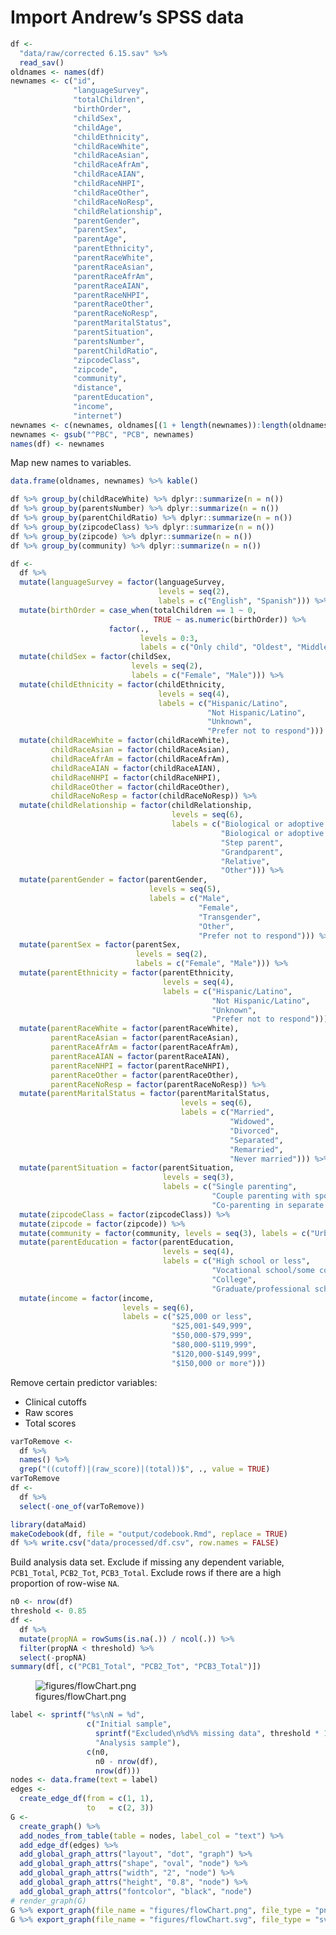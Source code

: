 # Import Andrew's SPSS data

```r
df <-
  "data/raw/corrected 6.15.sav" %>% 
  read_sav() 
oldnames <- names(df)
newnames <- c("id",
              "languageSurvey",
              "totalChildren",
              "birthOrder",
              "childSex",
              "childAge",
              "childEthnicity",
              "childRaceWhite",
              "childRaceAsian",
              "childRaceAfrAm",
              "childRaceAIAN",
              "childRaceNHPI",
              "childRaceOther",
              "childRaceNoResp",
              "childRelationship",
              "parentGender",
              "parentSex",
              "parentAge",
              "parentEthnicity",
              "parentRaceWhite",
              "parentRaceAsian",
              "parentRaceAfrAm",
              "parentRaceAIAN",
              "parentRaceNHPI",
              "parentRaceOther",
              "parentRaceNoResp",
              "parentMaritalStatus",
              "parentSituation",
              "parentsNumber",
              "parentChildRatio",
              "zipcodeClass",
              "zipcode",
              "community",
              "distance",
              "parentEducation",
              "income",
              "internet")
newnames <- c(newnames, oldnames[(1 + length(newnames)):length(oldnames)])
newnames <- gsub("^PBC", "PCB", newnames)
names(df) <- newnames
```

Map new names to variables.

```r
data.frame(oldnames, newnames) %>% kable()
```

```r
df %>% group_by(childRaceWhite) %>% dplyr::summarize(n = n())
df %>% group_by(parentsNumber) %>% dplyr::summarize(n = n())
df %>% group_by(parentChildRatio) %>% dplyr::summarize(n = n())
df %>% group_by(zipcodeClass) %>% dplyr::summarize(n = n())
df %>% group_by(zipcode) %>% dplyr::summarize(n = n())
df %>% group_by(community) %>% dplyr::summarize(n = n())
```

```r
df <- 
  df %>%
  mutate(languageSurvey = factor(languageSurvey,
                                 levels = seq(2), 
                                 labels = c("English", "Spanish"))) %>% 
  mutate(birthOrder = case_when(totalChildren == 1 ~ 0,
                                TRUE ~ as.numeric(birthOrder)) %>% 
                      factor(., 
                             levels = 0:3, 
                             labels = c("Only child", "Oldest", "Middle", "Youngest"))) %>% 
  mutate(childSex = factor(childSex, 
                           levels = seq(2), 
                           labels = c("Female", "Male"))) %>% 
  mutate(childEthnicity = factor(childEthnicity, 
                                 levels = seq(4), 
                                 labels = c("Hispanic/Latino", 
                                            "Not Hispanic/Latino", 
                                            "Unknown", 
                                            "Prefer not to respond"))) %>% 
  mutate(childRaceWhite = factor(childRaceWhite),
         childRaceAsian = factor(childRaceAsian),
         childRaceAfrAm = factor(childRaceAfrAm),
         childRaceAIAN = factor(childRaceAIAN),
         childRaceNHPI = factor(childRaceNHPI),
         childRaceOther = factor(childRaceOther),
         childRaceNoResp = factor(childRaceNoResp)) %>% 
  mutate(childRelationship = factor(childRelationship,
                                    levels = seq(6),
                                    labels = c("Biological or adoptive mother",
                                               "Biological or adoptive father",
                                               "Step parent",
                                               "Grandparent",
                                               "Relative",
                                               "Other"))) %>% 
  mutate(parentGender = factor(parentGender,
                               levels = seq(5),
                               labels = c("Male",
                                          "Female",
                                          "Transgender",
                                          "Other",
                                          "Prefer not to respond"))) %>% 
  mutate(parentSex = factor(parentSex, 
                            levels = seq(2), 
                            labels = c("Female", "Male"))) %>% 
  mutate(parentEthnicity = factor(parentEthnicity, 
                                  levels = seq(4), 
                                  labels = c("Hispanic/Latino", 
                                             "Not Hispanic/Latino", 
                                             "Unknown", 
                                             "Prefer not to respond"))) %>% 
  mutate(parentRaceWhite = factor(parentRaceWhite),
         parentRaceAsian = factor(parentRaceAsian),
         parentRaceAfrAm = factor(parentRaceAfrAm),
         parentRaceAIAN = factor(parentRaceAIAN),
         parentRaceNHPI = factor(parentRaceNHPI),
         parentRaceOther = factor(parentRaceOther),
         parentRaceNoResp = factor(parentRaceNoResp)) %>% 
  mutate(parentMaritalStatus = factor(parentMaritalStatus,
                                      levels = seq(6),
                                      labels = c("Married",
                                                 "Widowed",
                                                 "Divorced",
                                                 "Separated",
                                                 "Remarried",
                                                 "Never married"))) %>% 
  mutate(parentSituation = factor(parentSituation,
                                  levels = seq(3),
                                  labels = c("Single parenting",
                                             "Couple parenting with spouse or partner in the same household",
                                             "Co-parenting in separate households"))) %>% 
  mutate(zipcodeClass = factor(zipcodeClass)) %>% 
  mutate(zipcode = factor(zipcode)) %>% 
  mutate(community = factor(community, levels = seq(3), labels = c("Urban", "Suburban", "Rural"))) %>% 
  mutate(parentEducation = factor(parentEducation,
                                  levels = seq(4),
                                  labels = c("High school or less",
                                             "Vocational school/some college",
                                             "College",
                                             "Graduate/professional school"))) %>% 
  mutate(income = factor(income,
                         levels = seq(6),
                         labels = c("$25,000 or less",
                                    "$25,001-$49,999",
                                    "$50,000-$79,999",
                                    "$80,000-$119,999",
                                    "$120,000-$149,999",
                                    "$150,000 or more")))
```

Remove certain predictor variables:

* Clinical cutoffs
* Raw scores
* Total scores

```r
varToRemove <- 
  df %>% 
  names() %>% 
  grep("((cutoff)|(raw_score)|(total))$", ., value = TRUE)
varToRemove
df <- 
  df %>% 
  select(-one_of(varToRemove))
```

```r
library(dataMaid)
makeCodebook(df, file = "output/codebook.Rmd", replace = TRUE)
df %>% write.csv("data/processed/df.csv", row.names = FALSE)
```

Build analysis data set.
Exclude if missing any dependent variable, `PCB1_Total`, `PCB2_Tot`, `PCB3_Total`.
Exclude rows if there are a high proportion of row-wise `NA`.

```r
n0 <- nrow(df)
threshold <- 0.85
df <-
  df %>%
  mutate(propNA = rowSums(is.na(.)) / ncol(.)) %>% 
  filter(propNA < threshold) %>% 
  select(-propNA)
summary(df[, c("PCB1_Total", "PCB2_Tot", "PCB3_Total")])
```

![figures/flowChart.png](figures/flowChart.png)

```r
label <- sprintf("%s\nN = %d", 
                 c("Initial sample", 
                   sprintf("Excluded\n%d%% missing data", threshold * 100), 
                   "Analysis sample"), 
                 c(n0, 
                   n0 - nrow(df), 
                   nrow(df)))
nodes <- data.frame(text = label)
edges <- 
  create_edge_df(from = c(1, 1),
                 to   = c(2, 3))
G <-
  create_graph() %>% 
  add_nodes_from_table(table = nodes, label_col = "text") %>%
  add_edge_df(edges) %>% 
  add_global_graph_attrs("layout", "dot", "graph") %>%
  add_global_graph_attrs("shape", "oval", "node") %>%
  add_global_graph_attrs("width", "2", "node") %>%
  add_global_graph_attrs("height", "0.8", "node") %>%
  add_global_graph_attrs("fontcolor", "black", "node")
# render_graph(G)
G %>% export_graph(file_name = "figures/flowChart.png", file_type = "png")
G %>% export_graph(file_name = "figures/flowChart.svg", file_type = "svg")
```
